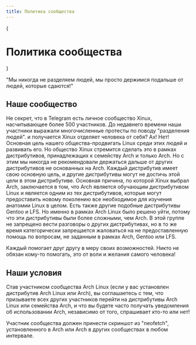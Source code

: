 ```yaml
---
title: Политика сообщества
---
```



{<h1 className="text-center font-extrabold md:text-5xl mt-8">Политика сообщества</h1>}

<div className="text-center mt-4">
  "Мы никогда не разделяем людей, мы просто держимся подальше от людей, которые сдаются!"
</div>

## Наше сообщество

Не секрет, что в Telegram есть личное сообщество Xinux, насчитывающее более 500 участников. До недавнего времени наши
участники выражали многочисленные протесты по поводу "разделения людей". и получается Xinux отделяет человека от себя?
Ах! Нет! Основная цель нашего общества-продвигать Linux среди этих людей и развивать его. Но общество Xinux стремится
сделать это в рамках дистрибутивов, принадлежащих к семейству Arch и только Arch. Но с этим мы никогда не рекомендовали
держаться дальше от других дистрибутивов не основанных на Arch. Каждый дистрибутив имеет свою основную цель, и другие
дистрибутивы могут не достичь этой цели в этом дистрибутиве. Основная причина, по которой Xinux выбрал Arch, заключается
в том, что Arch является обучающим дистрибутивом Linux и является одним из тех дистрибутивов, которые могут предоставить
новому поколению все необходимое для изучения анатомии Linux в целом. Есть также другие подобные дистрибутивы Gentoo и LFS.
Но именно в рамках Arch Linux было решено уйти, потому что эти дистрибутивы были более сложными, чем Arch. В этой группе
не запрещено вести разговоры о других дистрибутивах, но в то же время категорически запрещается жаловаться на не предоставленную
помощь по вопросам, не заданным в рамках Arch, Gentoo или LFS.

<Callout emoji="⛔️">
  Каждый помогает друг другу в меру своих возможностей. Никто не обязан кому-то помогать, это от воли и желания самого
  человека!
</Callout>

## Наши условия

Став участником сообщества Arch Linux (если у вас установлен дистрибутив Arch Linux или Arch), вы соглашаетесь с тем,
что призываете всех других участников перейти на дистрибутивы Arch Linux или семейства Arch, и что вы будете часто получать
уведомления об использовании Arch, независимо от того, спрашивает кто-то или нет!

<Callout emoji="⚠️">
 Участник сообщества должен принести скриншот из "neofetch", установленного в Arch или Arch в других сообществах в любом интервале.
</Callout>
